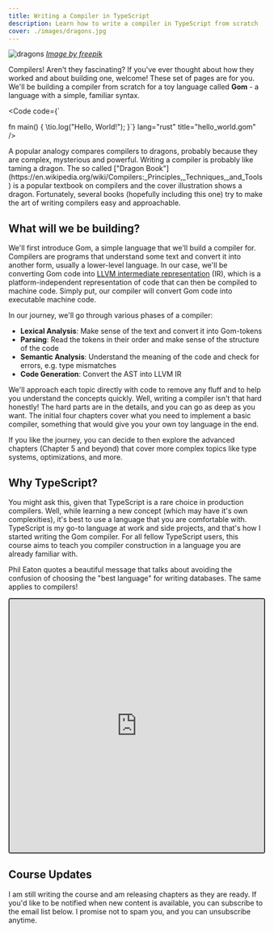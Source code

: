 ```yaml
---
title: Writing a Compiler in TypeScript
description: Learn how to write a compiler in TypeScript from scratch
cover: ./images/dragons.jpg
---
```



![dragons](./images/dragons.jpg)
[_Image by freepik_](https://www.freepik.com/free-vector/hand-drawn-dragon-boat-collection_13685906.htm#fromView=search&page=1&position=2&uuid=de2651bd-0f3a-4e73-989e-ac0c0f7896c3)

Compilers! Aren't they fascinating? If you've ever thought about how they worked and about building one, welcome! These set of pages are for you. We'll be building a compiler from scratch for a toy language called **Gom** - a language with a simple, familiar syntax.

<Code
code={`

fn main() {
\tio.log("Hello, World!");
}`}
lang="rust"
title="hello_world.gom"
/>

<Aside title="Trivia: Compilers and dragons 🐉">
  A popular analogy compares compilers to dragons, probably because they are
  complex, mysterious and powerful. Writing a compiler is probably like taming a
  dragon. The so called ["Dragon
  Book"](https://en.wikipedia.org/wiki/Compilers:_Principles,_Techniques,_and_Tools)
  is a popular textbook on compilers and the cover illustration shows a dragon.
  Fortunately, several books (hopefully including this one) try to make the art
  of writing compilers easy and approachable.
</Aside>

## What will we be building?

We'll first introduce Gom, a simple language that we'll build a compiler for. Compilers are programs that understand some text and convert it into another form, usually a lower-level language. In our case, we'll be converting Gom code into [LLVM intermediate representation](https://llvm.org/docs/LangRef.html) (IR), which is a platform-independent representation of code that can then be compiled to machine code. Simply put, our compiler will convert Gom code into executable machine code.

In our journey, we'll go through various phases of a compiler:

- **Lexical Analysis**: Make sense of the text and convert it into Gom-tokens
- **Parsing**: Read the tokens in their order and make sense of the structure of the code
- **Semantic Analysis**: Understand the meaning of the code and check for errors, e.g. type mismatches
- **Code Generation**: Convert the AST into LLVM IR

We'll approach each topic directly with code to remove any fluff and to help you understand the concepts quickly. Well, writing a compiler isn't that hard honestly! The hard parts are in the details, and you can go as deep as you want. The initial four chapters cover what you need to implement a basic compiler, something that would give you your own toy language in the end.

If you like the journey, you can decide to then explore the advanced chapters (Chapter 5 and beyond) that cover more complex topics like type systems, optimizations, and more.

## Why TypeScript?

You might ask this, given that TypeScript is a rare choice in production compilers. Well, while learning a new concept (which may have it's own complexities), it's best to use a language that you are comfortable with. TypeScript is my go-to language at work and side projects, and that's how I started writing the Gom compiler. For all fellow TypeScript users, this course aims to teach you compiler construction in a language you are already familiar with.

Phil Eaton quotes a beautiful message that talks about avoiding the confusion of choosing the "best language" for writing databases. The same applies to compilers!

<iframe
  style="height:500px;border:2px solid #333;border-radius:4px"
  src="https://www.linkedin.com/embed/feed/update/urn:li:share:7248691723432771585"
  height="800"
  width="504"
  frameborder="0"
  allowfullscreen=""
  title="Embedded post"
></iframe>

## Course Updates

I am still writing the course and am releasing chapters as they are ready. If you'd like to be notified when new content is available, you can subscribe to the email list below. I promise not to spam you, and you can unsubscribe anytime.

<Subscribe />
